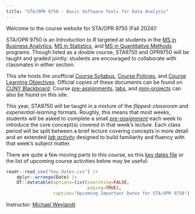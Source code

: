 ```yaml
---
title: "STA/OPR 9750 - Basic Software Tools for Data Analysis"
---
```


Welcome to the course website for STA/OPR 9750 (Fall 2024)!

STA/OPR 9750 is an _Introduction to R_ targeted at students in the [MS in Business Analytics](https://zicklin.baruch.cuny.edu/academic-programs/graduate/ms/masters-in-business-analytics/), [MS in Statistics](https://zicklin.baruch.cuny.edu/academic-programs/graduate/ms/statistics/), and [MS in Quantitative Methods](https://zicklin.baruch.cuny.edu/academic-programs/graduate/ms/quantitative-methods-modeling/) programs. Though listed as a double course, STA9750 and OPR9750 will be taught and graded jointly: students are encouraged to collaborate with classmates in either section. 


This site hosts the unofficial [Course Syllabus](./syllabus.html), 
[Course Policies](./resources.html), and [Course Learning Objectives](./objectives.html).
Official copies of these documents can be found on [CUNY Blackboard](https://brightspace.cuny.edu).
Course [pre-assignments](./preassigns.html), [labs](./labs.html), and 
[mini-projects](./miniprojects.html) can also be found on this site.

This year, STA9750 will be taught in a mixture of the *flipped-classroom* and 
*experiential-learning* formats. Roughly, this means that most weeks, students will
be asked to complete a small [_pre-assignment_](./preassignments.html) each week
to introduce the core concept(s) covered in that week's lecture. Each class period will
be split between a brief lecture covering concepts in more detail and an extended 
[_lab activity_](./labs.html) designed to build familiarity and fluency with that week's
subject matter. 

There are quite a few moving parts to this course, so this [key dates file](./key_dates.csv)
or the list of upcoming course activities below may be useful:

```r
readr::read_csv("key_dates.csv") |> 
    dplyr::arrange(Date) |> 
    DT::datatable(options=list(searching=FALSE,
                               paging=TRUE),
                  caption="Upcoming Important Dates for STA/OPR 9750")
```

<script defer>
window.addEventListener("load", function(){
  var filter_date = new Date();
  filter_date.setDate(filter_date.getDate() - 1);
  var filter_string = filter_date.toISOString().split('T')[0]
  $("table").DataTable().rows((idx, data) => data[5] < filter_string).remove().draw();
});
</script>


Instructor: [Michael Weylandt](https://michael-weylandt.com)

